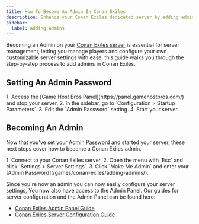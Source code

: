 ```yaml
---
title: How To Become An Admin In Conan Exiles
description: Enhance your Conan Exiles dedicated server by adding admins with our step-by-step guide. Learn how to authenticate as an administrator on your server.
sidebar:
  label: Adding Admins
---
```


Becoming an Admin on your [Conan Exiles server](https://www.gamehostbros.com/conan-exiles-server-hosting/) is essential for server management, letting you manage players and configure your own customizable server settings with ease, this guide walks you through the step-by-step process to add admins in Conan Exiles.

## Setting An Admin Password

<Steps>
1. Access the [Game Host Bros Panel](https://panel.gamehostbros.com/) and stop your server.
2. In the sidebar, go to `Configuration > Startup Parameters`.
3. Edit the `Admin Password` setting.
4. Start your server.
</Steps>

## Becoming An Admin

Now that you've set your [Admin Password](/games/conan-exiles/adding-admins/) and started your server, these next steps cover how to become a Conan Exiles admin.

<Steps>
1. Connect to your Conan Exiles server.
2. Open the menu with `Esc` and click `Settings > Server Settings`.
3. Click `Make Me Admin` and enter your [Admin Password](/games/conan-exiles/adding-admins/).
</Steps>

Since you're now an admin you can now easily configure your server settings, You now also have access to the Admin Panel. Our guides for server configuration and the Admin Panel can be found here:

- [Conan Exiles Admin Panel Guide](/games/conan-exiles/admin-panel/)
- [Conan Exiles Server Configuration Guide](/games/conan-exiles/configure-your-server/)